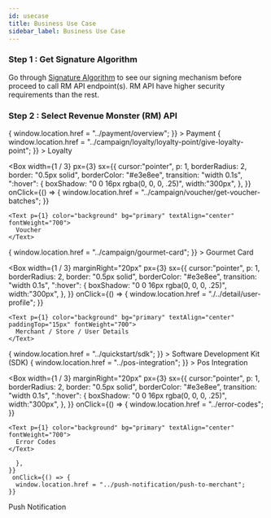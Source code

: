 ```yaml
---
id: usecase
title: Business Use Case
sidebar_label: Business Use Case
---
```



### Step 1 : Get Signature Algorithm

Go through [Signature Algorithm](../quickstart/signature-algorithm) to see our signing mechanism before proceed to call RM API endpoint(s). RM API have higher security requirements than the rest.

### Step 2 : Select Revenue Monster (RM) API

<Flex>
  <Box
    width={1 / 3}
    marginRight="20px"
    px={3}
    sx={{
     cursor:"pointer",
      p: 1,
      borderRadius: 2,
      border: "0.5px solid",
      borderColor: "#e3e8ee",
      transition: "width 0.1s",
      ":hover": {
        boxShadow: "0 0 16px rgba(0, 0, 0, .25)",
        width:"300px",
      },
    }}
    onClick={() => {
      window.location.href = "../payment/overview";
    }}
  >
    <Text p={1} color="background" bg="primary" textAlign="center" fontWeight="700">
      Payment
    </Text>
  </Box>
  <Box
    width={1 / 3}
    marginRight="20px"
    px={3}
    sx={{
      cursor:"pointer",
      p: 1,
      borderRadius: 2,
      border: "0.5px solid",
      borderColor: "#e3e8ee",
      transition: "width 0.1s",
      ":hover": {
        boxShadow: "0 0 16px rgba(0, 0, 0, .25)",
        width:"300px",
      },
    }}
    onClick={() => {
      window.location.href = "../campaign/loyalty/loyalty-point/give-loyalty-point";
    }}
  >
    <Text p={1} color="background" bg="primary" textAlign="center" fontWeight="700">
      Loyalty
    </Text>
  </Box>

  <Box
    width={1 / 3}
    px={3}
    sx={{
      cursor:"pointer",
      p: 1,
      borderRadius: 2,
      border: "0.5px solid",
      borderColor: "#e3e8ee",
      transition: "width 0.1s",
      ":hover": {
        boxShadow: "0 0 16px rgba(0, 0, 0, .25)",
        width:"300px",
      },
    }}
     onClick={() => {
      window.location.href = "../campaign/voucher/get-voucher-batches";
    }}
  >
    <Text p={1} color="background" bg="primary" textAlign="center" fontWeight="700">
      Voucher
    </Text>
  </Box>
</Flex>

<Flex marginTop="20px">
  <Box
    width={1 / 3}
    marginRight="20px"
    px={3}
    sx={{
     cursor:"pointer",
      p: 1,
      borderRadius: 2,
      border: "0.5px solid",
      borderColor: "#e3e8ee",
      transition: "width 0.1s",
      ":hover": {
        boxShadow: "0 0 16px rgba(0, 0, 0, .25)",
        width:"300px",
      },
    }}
      onClick={() => {
      window.location.href = "../campaign/gourmet-card";
    }}
  >
    <Text p={1} color="background" bg="primary" textAlign="center" paddingTop="20px" fontWeight="700">
      Gourmet Card
    </Text>
  </Box>

  <Box
    width={1 / 3}
    marginRight="20px"
    px={3}
    sx={{
       cursor:"pointer",
      p: 1,
      borderRadius: 2,
      border: "0.5px solid",
      borderColor: "#e3e8ee",
      transition: "width 0.1s",
      ":hover": {
        boxShadow: "0 0 16px rgba(0, 0, 0, .25)",
        width:"300px",
      },
    }}
     onClick={() => {
      window.location.href = "./../detail/user-profile";
    }}
  >
    <Text p={1} color="background" bg="primary" textAlign="center" paddingTop="15px" fontWeight="700">
      Merchant / Store / User Details
    </Text>
  </Box>
  <Box
    width={1 / 3}
    px={3}
    sx={{
      cursor:"pointer",
      p: 1,
      borderRadius: 2,
      border: "0.5px solid",
      borderColor: "#e3e8ee",
      transition: "width 0.1s",
      ":hover": {
        boxShadow: "0 0 16px rgba(0, 0, 0, .25)",
        width:"300px",
      },
    }}
      onClick={() => {
      window.location.href = "../quickstart/sdk";
    }}
  >
    <Text p={1} color="background" bg="primary" textAlign="center" paddingTop="15px" fontWeight="700">
       Software Development Kit (SDK)
    </Text>
  </Box>
</Flex>

<Flex marginTop="20px">
  <Box
    width={1 / 3}
    marginRight="20px"
    px={3}
    sx={{
      cursor:"pointer",
      p: 1,
      borderRadius: 2,
      border: "0.5px solid",
      borderColor: "#e3e8ee",
      transition: "width 0.1s",
      ":hover": {
        boxShadow: "0 0 16px rgba(0, 0, 0, .25)",
        width:"300px",
      },
    }}
      onClick={() => {
      window.location.href = "../pos-integration";
    }}
  >
    <Text p={1} color="background" bg="primary" textAlign="center" fontWeight="700" >
     Pos Integration
    </Text>
  </Box>

  <Box
    width={1 / 3}
    marginRight="20px"
    px={3}
    sx={{
       cursor:"pointer",
      p: 1,
      borderRadius: 2,
      border: "0.5px solid",
      borderColor: "#e3e8ee",
      transition: "width 0.1s",
      ":hover": {
        boxShadow: "0 0 16px rgba(0, 0, 0, .25)",
        width:"300px",
      },
    }}
       onClick={() => {
      window.location.href = "../error-codes";
    }}
  >
    <Text p={1} color="background" bg="primary" textAlign="center" fontWeight="700">
      Error Codes
    </Text>
  </Box>
  <Box
    width={1 / 3}
    px={3}
    sx={{
      cursor:"pointer",
      p: 1,
      borderRadius: 2,
      border: "0.5px solid",
      borderColor: "#e3e8ee",
      transition: "width 0.1s",
      ":hover": {
        boxShadow: "0 0 16px rgba(0, 0, 0, .25)",
        width:"300px",
        
      },
    }}
     onClick={() => {
      window.location.href = "../push-notification/push-to-merchant";
    }}
  >
   <Text p={1} color="background" bg="primary" textAlign="center" fontWeight="700">
       Push Notification
    </Text>
  </Box>
</Flex>
